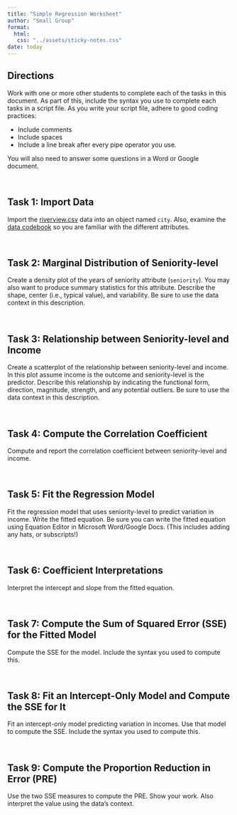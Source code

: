 ```yaml
---
title: "Simple Regression Worksheet"
author: "Small Group"
format:
  html:
   css: "../assets/sticky-notes.css"
date: today
---
```



## Directions

Work with one or more other students to complete each of the tasks in this document. As part of this, include the syntax you use to complete each tasks in a script file. As you write your script file, adhere to good coding practices:

- Include comments
- Include spaces
- Include a line break after every pipe operator you use.

You will also need to answer some questions in a Word or Google document. 

<br />


## Task 1: Import Data

Import the [riverview.csv](https://raw.githubusercontent.com/zief0002/rustic-penguin/main/data/riverview.csv) data into an object named `city`. Also, examine the [data codebook](https://zief0002.github.io/rustic-penguin/codebooks/riverview.html) so you are familiar with the different attributes.

<br />


## Task 2: Marginal Distribution of Seniority-level

Create a density plot of the years of seniority attribute (`seniority`). You may also want to produce summary statistics for this attribute. Describe the shape, center (i.e., typical value), and variability. Be sure to use the data context in this description.


<br />


## Task 3: Relationship between Seniority-level and Income

Create a scatterplot of the relationship between seniority-level and income. In this plot assume income is the outcome and seniority-level is the predictor. Describe this relationship by indicating the functional form, direction, magnitude, strength, and any potential outliers. Be sure to use the data context in this description.

<br />


## Task 4: Compute the Correlation Coefficient

Compute and report the correlation coefficient between seniority-level and income.

<br />


## Task 5: Fit the Regression Model

Fit the regression model that uses seniority-level to predict variation in income. Write the fitted equation. Be sure you can write the fitted equation using Equation Editor in Microsoft Word/Google Docs. (This includes adding any hats, or subscripts!)

<br />


## Task 6: Coefficient Interpretations

Interpret the intercept and slope from the fitted equation.

<br />


## Task 7: Compute the Sum of Squared Error (SSE) for the Fitted Model

Compute the SSE for the model. Include the syntax you used to compute this.

<br />


## Task 8: Fit an Intercept-Only Model and Compute the SSE for It

Fit an intercept-only model predicting variation in incomes. Use that model to compute the SSE. Include the syntax you used to compute this.

<br />


## Task 9: Compute the Proportion Reduction in Error (PRE)

Use the two SSE measures to compute the PRE. Show your work. Also interpret the value using the data's context.

<br />

